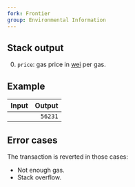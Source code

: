 ```yaml
---
fork: Frontier
group: Environmental Information
---
```


## Stack output

0. `price`: gas price in [wei](https://www.investopedia.com/terms/w/wei.asp) per gas.

## Example

| Input | Output |
|------:|-------:|
|  | `56231` |

## Error cases

The transaction is reverted in those cases:
- Not enough gas.
- Stack overflow.
